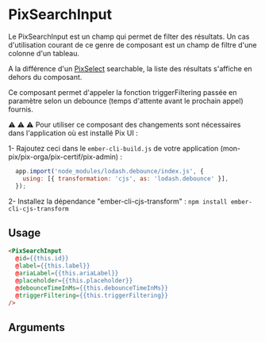 

<Meta
  title='Others/SearchInput'
  component='PixSearchInput'
  argTypes={stories.argTypes}
/>

# PixSearchInput

Le PixSearchInput est un champ qui permet de filter des résultats. Un cas d'utilisation courant de ce genre de composant est un champ de filtre d'une colonne d'un tableau.


A la différence d'un [PixSelect](?path=/docs/form-select--default#withsearch) searchable, la liste des résultats s'affiche en dehors du composant.


Ce composant permet d'appeler la fonction triggerFiltering passée en paramètre selon un debounce (temps d'attente avant le prochain appel) fournis.



⚠️ ⚠️ ⚠️ Pour utiliser ce composant des changements sont nécessaires dans l'application où est installé Pix UI : 

1- Rajoutez ceci dans le `ember-cli-build.js` de votre application (mon-pix/pix-orga/pix-certif/pix-admin) : 
```js
  app.import('node_modules/lodash.debounce/index.js', {
    using: [{ transformation: 'cjs', as: 'lodash.debounce' }],
  });
```

2- Installez la dépendance "ember-cli-cjs-transform" : `npm install ember-cli-cjs-transform`


<Canvas>
  <Story name='Default' story={stories.Default} height={80} />
</Canvas>

## Usage

```html
<PixSearchInput
  @id={{this.id}}
  @label={{this.label}}
  @ariaLabel={{this.ariaLabel}}
  @placeholder={{this.placeholder}}
  @debounceTimeInMs={{this.debounceTimeInMs}}
  @triggerFiltering={{this.triggerFiltering}}
/>
```

## Arguments

<ArgsTable story="Default" />
